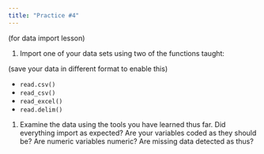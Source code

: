 ```yaml
---
title: "Practice #4"
---
```


(for data import lesson)

1. Import one of your data sets using two of the functions taught:

(save your data in different format to enable this)

* `read.csv()`
* `read_csv()`
* `read_excel()`
* `read.delim()`

1. Examine the data using the tools you have learned thus far. Did everything import as expected? Are your variables coded as they should be? Are numeric variables numeric? Are missing data detected as thus? 

